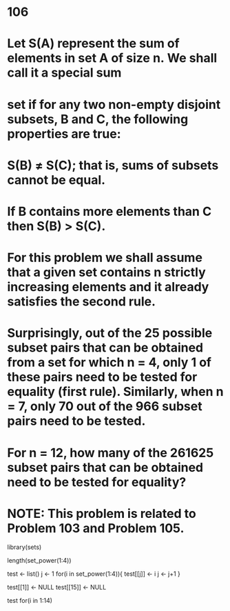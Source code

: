# 106

# Let S(A) represent the sum of elements in set A of size n. We shall call it a special sum 
# set if for any two non-empty disjoint subsets, B and C, the following properties are true:
#   
#   S(B) ≠ S(C); that is, sums of subsets cannot be equal.
# If B contains more elements than C then S(B) > S(C).
# For this problem we shall assume that a given set contains n strictly increasing elements and it already satisfies the second rule.
# 
# Surprisingly, out of the 25 possible subset pairs that can be obtained from a set for which n = 4, only 1 of these pairs need to be tested for equality (first rule). Similarly, when n = 7, only 70 out of the 966 subset pairs need to be tested.
# 
# For n = 12, how many of the 261625 subset pairs that can be obtained need to be tested for equality?
#   
#   NOTE: This problem is related to Problem 103 and Problem 105.

library(sets)

length(set_power(1:4))

test <- list()
j <- 1
for(i in set_power(1:4)){
  test[[j]] <- i
  j <- j+1
}

test[[1]] <- NULL
test[[15]] <- NULL

test
for(i in 1:14)
  
  